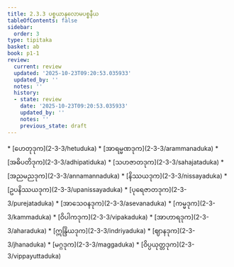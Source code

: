 ```yaml
---
title: 2.3.3 ပစ္စယာနုလောမပစ္စနီယ
tableOfContents: false
sidebar:
  order: 3
type: tipitaka
basket: ab
book: p1-1
review:
  current: review
  updated: '2025-10-23T09:20:53.035933'
  updated_by: ''
  notes: ''
  history:
  - state: review
    date: '2025-10-23T09:20:53.035933'
    updated_by: ''
    notes: ''
    previous_state: draft
---
```



<ReviewStatus review={frontmatter.review} showDetails={true} />

<HypothesisAnnotation frontmatter={frontmatter} />

<DynamicBreadcrumb />



<TableOfContents book="p1-1" section="2.3.3">
* [ဟေတုဒုက](2-3-3/hetuduka)
* [အာရမ္မဏဒုက](2-3-3/arammanaduka)
* [အဓိပတိဒုက](2-3-3/adhipatiduka)
* [သဟဇာတဒုက](2-3-3/sahajataduka)
* [အညမညဒုက](2-3-3/annamannaduka)
* [နိဿယဒုက](2-3-3/nissayaduka)
* [ဥပနိဿယဒုက](2-3-3/upanissayaduka)
* [ပုရေဇာတဒုက](2-3-3/purejataduka)
* [အာသေဝနဒုက](2-3-3/asevanaduka)
* [ကမ္မဒုက](2-3-3/kammaduka)
* [ဝိပါကဒုက](2-3-3/vipakaduka)
* [အာဟာရဒုက](2-3-3/aharaduka)
* [ဣန္ဒြိယဒုက](2-3-3/indriyaduka)
* [ဈာနဒုက](2-3-3/jhanaduka)
* [မဂ္ဂဒုက](2-3-3/maggaduka)
* [ဝိပ္ပယုတ္တဒုက](2-3-3/vippayuttaduka)
</TableOfContents>